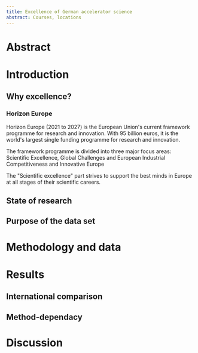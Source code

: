 ```yaml
---
title: Excellence of German accelerator science
abstract: Courses, locations
---
```


  <div class="spread--left spread-area--intro">

# Abstract

  </div>

  <div class="spread--left spread-area--c-2-under-header">

# Introduction

## Why excellence?

### Horizon Europe

Horizon Europe (2021 to 2027) is the European Union's current framework programme for research and innovation. With 95 billion euros, it is the world's largest single funding programme for research and innovation.

The framework programme is divided into three major focus areas: Scientific Excellence, Global Challenges and European Industrial Competitiveness and Innovative Europe

The "Scientific excellence" part strives to support the best minds in Europe at all stages of their scientific careers.

  </div>

<div class="spread--left spread-area--c-3-under-header">

## State of research

## Purpose of the data set

# Methodology and data

  </div>

  <div class="spread--right spread-area--c-3">

# Results

## International comparison

## Method-dependacy

# Discussion

  </div>
